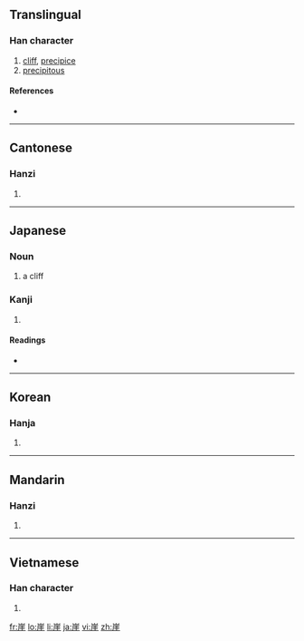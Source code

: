 {{also|岸}}
==Translingual==

===Han character===
{{Han char|rn=46|rad=山|as=08|sn=11|four=2221<sub>4</sub>|canj=山一土土 (UMGG)}}

# [[cliff]], [[precipice]]
# [[precipitous]]

====References====
* {{Han ref|kx=0314.080|dkj=08180|dj=0614.250|hdz=10778.080|uh=5D16|ud=23830|bh=B156|bd=45398}}

----

==Cantonese==

===Hanzi===
{{yue-hanzi|jyut=|y=ngai4}}

# {{defn|Cantonese|sort=山08}}

----

==Japanese==

===Noun===
{{ja-noun|k|hira=がけ|rom=gake|hidx=かけ'}}

# a cliff

===Kanji===
{{ja-kanji|grade=n|rs=山08}}

# {{defn|Japanese}}

====Readings====
* {{ja-readings|on=[[がい]] (gai)|kun=[[がけ]] (gake)}}

----

==Korean==

===Hanja===
{{ko-hanja|hangeul=[[애]], [[의]]|rv=ae, ui|mr=ae, ŭi}}

# {{defn|Korean|sort=山08}}

----

==Mandarin==

===Hanzi===
{{cmn-hanzi|pin=[[yá]] ([[ya2]]), [[yái]] ([[yai2]])|wg=ya<sup>2</sup>, yai<sup>2</sup>}}

# {{defn|Mandarin|sort=山08}}

----

==Vietnamese==

===Han character===
{{vi-hantu|[[nhai]], [[day]]|rs=山08}}

# {{defn|Vietnamese|sort=山08}}

[[fr:崖]]
[[lo:崖]]
[[li:崖]]
[[ja:崖]]
[[vi:崖]]
[[zh:崖]]